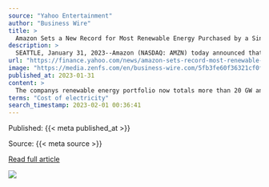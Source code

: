 ```yaml
---
source: "Yahoo Entertainment"
author: "Business Wire"
title: >
  Amazon Sets a New Record for Most Renewable Energy Purchased by a Single Company - Yahoo Finance
description: >
  SEATTLE, January 31, 2023--Amazon (NASDAQ: AMZN) today announced that in 2022 it grew its renewable energy capacity by 8.3 gigawatts (GW) through 133 new...
url: "https://finance.yahoo.com/news/amazon-sets-record-most-renewable-110000210.html"
image: "https://media.zenfs.com/en/business-wire.com/5fb3fe60f36321cf0f699514c4d82349"
published_at: 2023-01-31
content: >
  The companys renewable energy portfolio now totals more than 20 GW and will generate enough clean energy to power 5.3 million homes in the U.S.  Amazons renewable energy purchases last year brought i… [+8722 chars]
terms: "Cost of electricity"
search_timestamp: 2023-02-01 00:36:41
---
```



Published: {{< meta published_at >}}


Source: {{< meta source >}}


[Read full article]({{< meta url >}}){target='_blank'}



![](`r rmarkdown::metadata$image[1]`)
